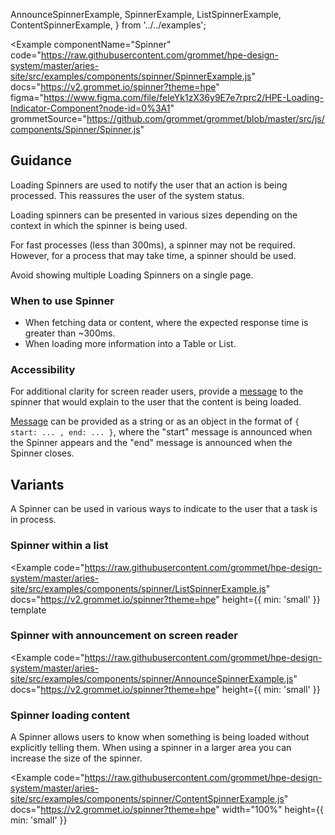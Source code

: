   AnnounceSpinnerExample,
  SpinnerExample,
  ListSpinnerExample,
  ContentSpinnerExample,
} from '../../examples';

<Example
  componentName="Spinner"
  code="https://raw.githubusercontent.com/grommet/hpe-design-system/master/aries-site/src/examples/components/spinner/SpinnerExample.js"
  docs="https://v2.grommet.io/spinner?theme=hpe"
  figma="https://www.figma.com/file/feIeYk1zX36y9E7e7rprc2/HPE-Loading-Indicator-Component?node-id=0%3A1"
  grommetSource="https://github.com/grommet/grommet/blob/master/src/js/components/Spinner/Spinner.js"
>
  <SpinnerExample />
</Example>

## Guidance

Loading Spinners are used to notify the user that an action is being processed. This reassures the user of the system status. 

Loading spinners can be presented in various sizes depending on the context in which the spinner is being used.

For fast processes (less than 300ms), a spinner may not be required. However, for a process that may take time, a spinner should be used.

Avoid showing multiple Loading Spinners on a single page.

### When to use Spinner

- When fetching data or content, where the expected response time is greater than ~300ms.
- When loading more information into a Table or List.

### Accessibility

For additional clarity for screen reader users, provide a [message](https://v2.grommet.io/spinner#message) to the spinner that would explain to the user that the content is being loaded.

[Message](https://v2.grommet.io/spinner#message) can be provided as a string or as an object in the format of `{ start: ... , end: ... }`, where the "start" message is announced when the Spinner appears and the "end" message is announced when the Spinner closes.

## Variants

A Spinner can be used in various ways to indicate to the user that a task is in process.

### Spinner within a list

<Example
  code="https://raw.githubusercontent.com/grommet/hpe-design-system/master/aries-site/src/examples/components/spinner/ListSpinnerExample.js"
  docs="https://v2.grommet.io/spinner?theme=hpe"
  height={{ min: 'small' }}
  template
>
  <ListSpinnerExample />
</Example>

### Spinner with announcement on screen reader 

<Example
  code="https://raw.githubusercontent.com/grommet/hpe-design-system/master/aries-site/src/examples/components/spinner/AnnounceSpinnerExample.js"
  docs="https://v2.grommet.io/spinner?theme=hpe"
  height={{ min: 'small' }}
>
  <AnnounceSpinnerExample />
</Example>

### Spinner loading content

A Spinner allows users to know when something is being loaded without explicitly telling them. When using a spinner in a larger area you can increase the size of the spinner.


<Example
  code="https://raw.githubusercontent.com/grommet/hpe-design-system/master/aries-site/src/examples/components/spinner/ContentSpinnerExample.js"
  docs="https://v2.grommet.io/spinner?theme=hpe"
  width="100%"
  height={{ min: 'small' }}
>
  <ContentSpinnerExample />
</Example>
